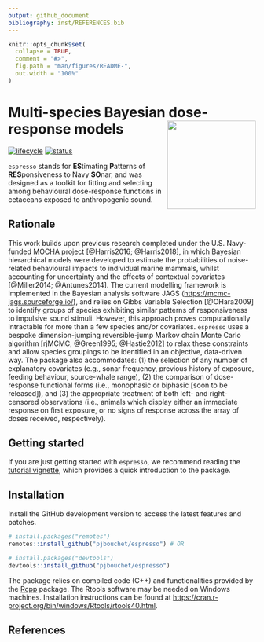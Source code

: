 ```yaml
---
output: github_document
bibliography: inst/REFERENCES.bib
---
```


<!-- README.md is generated from README.Rmd. Please edit that file -->

```r
knitr::opts_chunk$set(
  collapse = TRUE,
  comment = "#>",
  fig.path = "man/figures/README-",
  out.width = "100%"
)
```

# Multi-species Bayesian dose-response models <img src='man/figures/espresso-hex.png' align="right" height="180" class="logo"/>

<!-- badges: start -->
[![lifecycle](https://img.shields.io/badge/lifecycle-maturing-blue.svg?style=flat-square)](https://www.tidyverse.org/lifecycle/#maturing)
[![status](https://img.shields.io/badge/repo%20status-active-green.svg?style=flat-square)](https://www.repostatus.org/#active)
<!-- badges: end -->

`espresso` stands for **ES**timating **P**atterns of **RES**ponsiveness to Navy **SO**nar, and was designed as a toolkit for fitting and selecting among behavioural dose-response functions in cetaceans exposed to anthropogenic sound.

## Rationale

This work builds upon previous research completed under the U.S. Navy-funded [MOCHA project](https://synergy.st-andrews.ac.uk/mocha/) [@Harris2016; @Harris2018], in which Bayesian hierarchical models were developed to estimate the probabilities of noise-related behavioural impacts to individual marine mammals, whilst accounting for uncertainty and the effects of contextual covariates [@Miller2014; @Antunes2014]. The current modelling framework is implemented in the Bayesian analysis software JAGS (<https://mcmc-jags.sourceforge.io/>), and relies on Gibbs Variable Selection [@OHara2009] to identify groups of species exhibiting similar patterns of responsiveness to impulsive sound stimuli. However, this approach proves computationally intractable for more than a few species and/or covariates. `espresso` uses a bespoke dimension-jumping reversible-jump Markov chain Monte Carlo algorithm [rjMCMC, @Green1995; @Hastie2012] to relax these constraints and allow species groupings to be identified in an objective, data-driven way. The package also accommodates: (1) the selection of any number of explanatory covariates (e.g., sonar frequency, previous history of exposure, feeding behaviour, source-whale range), (2) the comparison of dose-response functional forms (i.e., monophasic or biphasic [soon to be released]), and (3) the appropriate treatment of both left- and right-censored observations (i.e., animals which display either an immediate response on first exposure, or no signs of response across the array of doses received, respectively).

## Getting started

If you are just getting started with `espresso`, we recommend reading the [tutorial vignette](https://pjbouchet.github.io/espresso/articles/espresso.html), which provides a quick introduction to the package.

## Installation

Install the GitHub development version to access the latest features and patches.

```r
# install.packages("remotes")
remotes::install_github("pjbouchet/espresso") # OR

# install.packages("devtools")
devtools::install_github("pjbouchet/espresso")
```

The package relies on compiled code (C++) and functionalities provided by the [Rcpp](https://cran.r-project.org/web/packages/Rcpp/index.html) package. The Rtools software may be needed on Windows machines. Installation instructions can be found at <https://cran.r-project.org/bin/windows/Rtools/rtools40.html>.

## References
